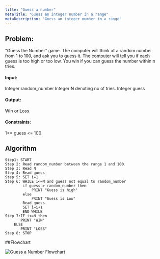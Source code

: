 ```yaml
---
title: "Guess a number"
metaTitle: "Guess an integer number in a range"
metaDescription: "Guess an integer number in a range"
---
```


## Problem:
"Guess the Number" game. The computer will think of a random number from 1 to 100, and ask you to guess it. The computer will tell you if each guess is too high or too low. You win if you can guess the number within n tries.

#### Input:
Integer random_number
Integer N denoting no of tries.
Integer guess 

#### Output:
Win or Loss

#### Constraints:
1<= guess <= 100


 
## Algorithm
```
Step1: START
Step 2: Read random_number between the range 1 and 100.
Step 3: Read N
Step 4: Read guess
Step 5: SET i=1
Step 6: WHILE i<=N and guess not equal to random_number
		if guess > random_number then
			PRINT "Guess is high"
		else
			PRINT "Guess is Low"
		Read guess
		SET i=i+1
	    END WHILE
Step 7:IF i<=N then
	   PRINT "WIN"
	ELSE
	   PRINT "LOSS"
Step 8: STOP

```

##Flowchart

![Guess a Number Flowchart](../img/guess.jpg)


